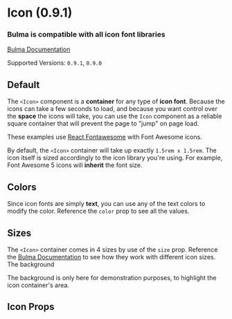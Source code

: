 


<Meta title="Legacy/Icon (0.9.1)" component={Icon} />

# Icon (0.9.1)

### Bulma is compatible with **all icon font libraries**

[Bulma Documentation](https://bulma.io/documentation/elements/icon/)

Supported Versions: `0.9.1`, `0.9.0`

## Default

The `<Icon>` component is a **container** for any type of **icon font**. Because the icons can take a few seconds to load, and because you want control over the **space** the icons will take, you can use the `Icon` component as a reliable square container that will prevent the page to "jump" on page load.

These examples use [React Fontawesome](https://github.com/FortAwesome/react-fontawesome) with Font Awesome icons.

<Canvas>
  <Story name="Default">
    <Icon>
      <FontAwesomeIcon icon={faHouse} />
    </Icon>
  </Story>
</Canvas>

By default, the `<Icon>` container will take up exactly `1.5rem x 1.5rem`. The icon itself is sized accordingly to the icon library you're using. For example, Font Awesome 5 icons will **inherit** the font size.

## Colors

Since icon fonts are simply **text**, you can use any of the text colors to modify the color. Reference the `color` prop to see all the values.

<Canvas>
  <Story name="Colors">
    <React.Fragment>
      <Block>
        <Icon color="info">
          <FontAwesomeIcon icon={faCircleInfo} />
        </Icon>
        <Icon color="success">
          <FontAwesomeIcon icon={faSquareCheck} />
        </Icon>
        <Icon color="warning">
          <FontAwesomeIcon icon={faTriangleExclamation} />
        </Icon>
        <Icon color="danger">
          <FontAwesomeIcon icon={faBan} />
        </Icon>
      </Block>
      <Block>
        <Icon color="info-light">
          <FontAwesomeIcon icon={faCircleInfo} />
        </Icon>
        <Icon color="success-light">
          <FontAwesomeIcon icon={faSquareCheck} />
        </Icon>
        <Icon color="warning-light">
          <FontAwesomeIcon icon={faTriangleExclamation} />
        </Icon>
        <Icon color="danger-light">
          <FontAwesomeIcon icon={faBan} />
        </Icon>
      </Block>
      <Block>
        <Icon color="info-dark">
          <FontAwesomeIcon icon={faCircleInfo} />
        </Icon>
        <Icon color="success-dark">
          <FontAwesomeIcon icon={faSquareCheck} />
        </Icon>
        <Icon color="warning-dark">
          <FontAwesomeIcon icon={faTriangleExclamation} />
        </Icon>
        <Icon color="danger-dark">
          <FontAwesomeIcon icon={faBan} />
        </Icon>
      </Block>
    </React.Fragment>
  </Story>
</Canvas>

## Sizes

The `<Icon>` container comes in 4 sizes by use of the `size` prop. Reference the [Bulma Documentation](https://bulma.io/documentation/elements/icon/#sizes) to see how they work with different icon sizes. The background

The background is only here for demonstration purposes, to highlight the icon container's area.

<Canvas>
  <Story name="Sizes">
    <React.Fragment>
      <Block>
        <Icon className="has-background-warning" size="small">
          <FontAwesomeIcon icon={faHouse} />
        </Icon>
      </Block>
      <Block>
        <Icon className="has-background-warning" >
          <FontAwesomeIcon icon={faHouse} />
        </Icon>
      </Block>
      <Block>
        <Icon className="has-background-warning" size="medium">
          <FontAwesomeIcon icon={faHouse} />
        </Icon>
      </Block>
      <Block>
        <Icon className="has-background-warning" size="large">
          <FontAwesomeIcon icon={faHouse} />
        </Icon>
      </Block>
    </React.Fragment>
  </Story>
</Canvas>

## Icon Props

<ArgsTable of={Icon} />

